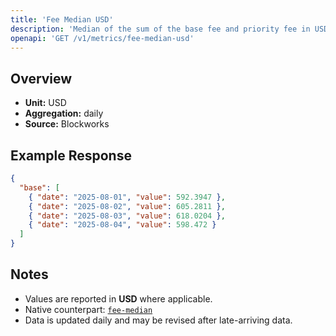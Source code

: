```yaml
---
title: 'Fee Median USD'
description: 'Median of the sum of the base fee and priority fee in USD that day'
openapi: 'GET /v1/metrics/fee-median-usd'
---
```


## Overview

- **Unit:** USD
- **Aggregation:** daily
- **Source:** Blockworks



## Example Response

```json
{
  "base": [
    { "date": "2025-08-01", "value": 592.3947 },
    { "date": "2025-08-02", "value": 605.2811 },
    { "date": "2025-08-03", "value": 618.0204 },
    { "date": "2025-08-04", "value": 598.472 }
  ]
}
```

## Notes
- Values are reported in **USD** where applicable.
- Native counterpart: [`fee-median`](/api-reference/metrics/base/fee-median)
- Data is updated daily and may be revised after late-arriving data.

